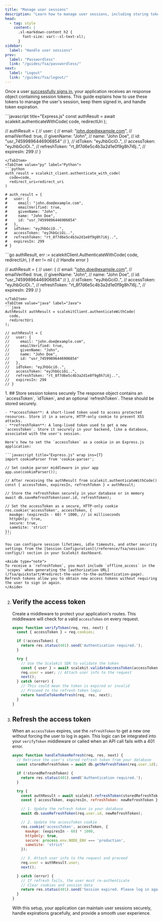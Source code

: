 ```yaml
---
title: "Manage user sessions"
description: "Learn how to manage user sessions, including storing tokens and refreshing them when they expire."
head:
  - tag: style
    content: |
      .sl-markdown-content h2 {
        font-size: var(--sl-text-xl);
      }
sidebar:
  label: "Handle user sessions"
prev:
  label: "Passwordless"
  link: "/guides/fsa/passwordless/"
next:
  label: "Logout"
  link: "/guides/fsa/logout/"
---
```


Once a user [successfully signs in](/fsa/quickstart/#retrieve-user-profile-after-identity-verification), your application receives an response object containing session tokens. This guide explains how to use these tokens to manage the user's session, keep them signed in, and handle token expiration.

<Tabs>
  <TabItem value="node" label="Node.js">
  ```javascript title="Express.js"
  const authResult = await scalekit.authenticateWithCode(
    code, redirectUri
  );

  // authResult = {
  //   user: {
  //     email: "john.doe@example.com",
  //     emailVerified: true,
  //     givenName: "John",
  //     name: "John Doe",
  //     id: "usr_74599896446906854"
  //   },
  //   idToken: "eyJhbGciO..",
  //   accessToken: "eyJhbGciOi..",
  //   refreshToken: "rt_8f7d6e5c4b3a2d1e0f9g8h7i6j..",
  //   expiresIn: 299
  // }
  ```
  </TabItem>
  <TabItem value="py" label="Python">
  ```python
  auth_result = scalekit_client.authenticate_with_code(
    code=code,
    redirect_uri=redirect_uri
  )

  # auth_result = {
  #   user: {
  #     email: "john.doe@example.com",
  #     emailVerified: true,
  #     givenName: "John",
  #     name: "John Doe",
  #     id: "usr_74599896446906854"
  #   },
  #   idToken: "eyJhbGciO..",
  #   accessToken: "eyJhbGciOi..",
  #   refreshToken: "rt_8f7d6e5c4b3a2d1e0f9g8h7i6j..",
  #   expiresIn: 299
  # }
  ```
  </TabItem>
  <TabItem value="go" label="Go">
  ```go
  authResult, err := scalekitClient.AuthenticateWithCode(
    code,
    redirectUri,
  )
  if err != nil {
    // Handle error
  }

  // authResult = {
  //   user: {
  //     email: "john.doe@example.com",
  //     emailVerified: true,
  //     givenName: "John",
  //     name: "John Doe",
  //     id: "usr_74599896446906854"
  //   },
  //   idToken: "eyJhbGciO..",
  //   accessToken: "eyJhbGciOi..",
  //   refreshToken: "rt_8f7d6e5c4b3a2d1e0f9g8h7i6j..",
  //   expiresIn: 299
  // }

  ```
  </TabItem>
  <TabItem value="java" label="Java">
  ```java
  AuthResult authResult = scalekitClient.authenticateWithCode(
    code,
    redirectUri
  );

  // authResult = {
  //   user: {
  //     email: "john.doe@example.com",
  //     emailVerified: true,
  //     givenName: "John",
  //     name: "John Doe",
  //     id: "usr_74599896446906854"
  //   },
  //   idToken: "eyJhbGciO..",
  //   accessToken: "eyJhbGciOi..",
  //   refreshToken: "rt_8f7d6e5c4b3a2d1e0f9g8h7i6j..",
  //   expiresIn: 299
  // }
  ```
  </TabItem>
</Tabs>

<Steps>
1. ## Store session tokens securely
   The response object contains an `accessToken`, `idToken`, and an optional `refreshToken`. These should be stored securely.

    - **accessToken**: A short-lived token used to access protected resources. Store it in a secure, HTTP-only cookie to prevent XSS attacks.
    - **refreshToken**: A long-lived token used to get a new `accessToken`. Store it securely in your backend, like a database, associated with the user's session.

    Here's how to set the `accessToken` as a cookie in an Express.js application:

    ```javascript title="Express.js" wrap ins={7}
    import cookieParser from 'cookie-parser';

    // Set cookie parser middleware in your app
    app.use(cookieParser());

    // After receiving the authResult from scalekit.authenticateWithCode()
    const { accessToken, expiresIn, refreshToken } = authResult;

    // Store the refreshToken securely in your database or in memory
    await db.saveRefreshToken(user.id, refreshToken);

    // Set the accessToken as a secure, HTTP-only cookie
    res.cookie('accessToken', accessToken, {
      maxAge: (expiresIn - 60) * 1000, // in milliseconds
      httpOnly: true,
      secure: true,
      sameSite: 'strict'
    });
    ```

    You can configure session lifetimes, idle timeouts, and other security settings from the [Session Configuration](/reference/fsa/session-configs/) section in your Scalekit dashboard.

    <Aside type="note">
    To receive a `refreshToken`, you must include `offline_access` in the `scopes` when generating the [authorization URL](/fsa/quickstart/#redirect-the-user-to-the-authentication-page). Refresh tokens allow you to obtain new access tokens without requiring the user to sign in again.
    </Aside>

2. ## Verify the access token

    Create a middleware to protect your application's routes. This middleware will check for a valid `accessToken` on every request.

    ```javascript title="middleware/auth.js" wrap showLineNumbers=true ins={10}
    async function verifyToken(req, res, next) {
      const { accessToken } = req.cookies;

      if (!accessToken) {
        return res.status(401).send('Authentication required.');
      }

      try {
        // Use the Scalekit SDK to validate the token
        const { user } = await scalekit.validateAccessToken(accessToken);
        req.user = user; // Attach user info to the request
        next();
      } catch (error) {
        // This could mean the token is expired or invalid
        // Proceed to the refresh token logic
        return handleTokenRefresh(req, res, next);
      }
    }
    ```

3. ## Refresh the access token

    When an `accessToken` expires, use the `refreshToken` to get a new one without forcing the user to log in again. This logic can be integrated into your `verifyToken` middleware or called when an API call fails with a 401 error.

    ```javascript wrap showLineNumbers=true ins={10}
    async function handleTokenRefresh(req, res, next) {
      // Retrieve the user's stored refresh token from your database
      const storedRefreshToken = await db.getRefreshToken(req.user.id);

      if (!storedRefreshToken) {
        return res.status(401).send('Authentication required.');
      }

      try {
        const authResult = await scalekit.refreshToken(storedRefreshToken);
        const { accessToken, expiresIn, refreshToken: newRefreshToken } = authResult;

        // 1. Update the refresh token in your database
        await db.saveRefreshToken(req.user.id, newRefreshToken);

        // 2. Update the accessToken cookie
        res.cookie('accessToken', accessToken, {
          maxAge: (expiresIn - 60) * 1000,
          httpOnly: true,
          secure: process.env.NODE_ENV === 'production',
          sameSite: 'strict'
        });

        // 3. Attach user info to the request and proceed
        req.user = authResult.user;
        next();

      } catch (error) {
        // If refresh fails, the user must re-authenticate
        // Clear cookies and session data
        return res.status(401).send('Session expired. Please log in again.');
      }
    }
    ```
    With this setup, your application can maintain user sessions securely, handle expirations gracefully, and provide a smooth user experience.
</Steps>